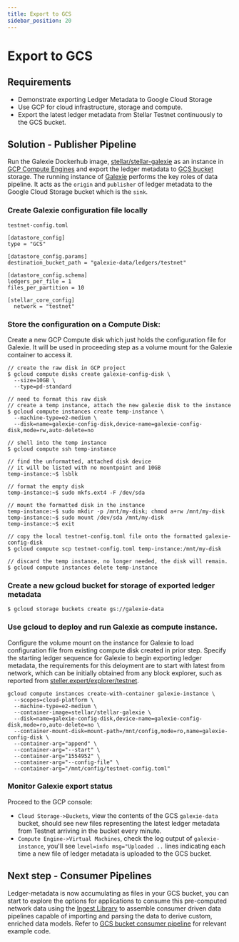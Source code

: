 ```yaml
---
title: Export to GCS
sidebar_position: 20
---
```


# Export to GCS

## Requirements

- Demonstrate exporting Ledger Metadata to Google Cloud Storage
- Use GCP for cloud infrastructure, storage and compute.
- Export the latest ledger metadata from Stellar Testnet continuously to the GCS bucket.

## Solution - Publisher Pipeline

Run the Galexie Dockerhub image, [stellar/stellar-galexie](https://hub.docker.com/r/stellar/stellar-galexie) as an instance in [GCP Compute Engines](https://cloud.google.com/run/docs/create-jobs) and export the ledger metadata to [GCS bucket](https://cloud.google.com/storage/docs/json_api/v1/buckets) storage. The running instance of [Galexie](/data/galexie/README.mdx) performs the key roles of data pipeline. It acts as the `origin` and `publisher` of ledger metadata to the Google Cloud Storage bucket which is the `sink`.

### Create Galexie configuration file locally

`testnet-config.toml`

<CodeExample>

```
[datastore_config]
type = "GCS"

[datastore_config.params]
destination_bucket_path = "galexie-data/ledgers/testnet"

[datastore_config.schema]
ledgers_per_file = 1
files_per_partition = 10

[stellar_core_config]
  network = "testnet"
```

</CodeExample>

### Store the configuration on a Compute Disk:

Create a new GCP Compute disk which just holds the configuration file for Galexie. It will be used in proceeding step as a volume mount for the Galexie container to access it.

<CodeExample>

```
// create the raw disk in GCP project
$ gcloud compute disks create galexie-config-disk \
  --size=10GB \
  --type=pd-standard

// need to format this raw disk
// create a temp instance, attach the new galexie disk to the instance
$ gcloud compute instances create temp-instance \
  --machine-type=e2-medium \
  --disk=name=galexie-config-disk,device-name=galexie-config-disk,mode=rw,auto-delete=no

// shell into the temp instance
$ gcloud compute ssh temp-instance

// find the unformatted, attached disk device
// it will be listed with no mountpoint and 10GB
temp-instance:~$ lsblk

// format the empty disk
temp-instance:~$ sudo mkfs.ext4 -F /dev/sda

// mount the formatted disk in the instance
temp-instance:~$ sudo mkdir -p /mnt/my-disk; chmod a+rw /mnt/my-disk
temp-instance:~$ sudo mount /dev/sda /mnt/my-disk
temp-instance:~$ exit

// copy the local testnet-config.toml file onto the formatted galexie-config-disk
$ gcloud compute scp testnet-config.toml temp-instance:/mnt/my-disk

// discard the temp instance, no longer needed, the disk will remain.
$ gcloud compute instances delete temp-instance

```

</CodeExample>

### Create a new gcloud bucket for storage of exported ledger metadata

<CodeExample>

```
$ gcloud storage buckets create gs://galexie-data
```

</CodeExample>

### Use gcloud to deploy and run Galexie as compute instance.

Configure the volume mount on the instance for Galexie to load configuration file from existing compute disk created in prior step. Specify the starting ledger sequence for Galexie to begin exporting ledger metadata, the requirements for this deloyment are to start with latest from network, which can be initially obtained from any block explorer, such as reported from [steller.expert/explorer/testnet](https://stellar.expert/explorer/testnet).

<CodeExample>

```
gcloud compute instances create-with-container galexie-instance \
  --scopes=cloud-platform \
  --machine-type=e2-medium \
  --container-image=stellar/stellar-galexie \
  --disk=name=galexie-config-disk,device-name=galexie-config-disk,mode=ro,auto-delete=no \
  --container-mount-disk=mount-path=/mnt/config,mode=ro,name=galexie-config-disk \
  --container-arg="append" \
  --container-arg="--start" \
  --container-arg="1554952" \
  --container-arg="--config-file" \
  --container-arg="/mnt/config/testnet-config.toml"
```

</CodeExample>

### Monitor Galexie export status

Proceed to the GCP console:

- `Cloud Storage->Buckets`, view the contents of the GCS `galexie-data` bucket, should see new files representing the latest ledger metadata from Testnet arriving in the bucket every minute.
- `Compute Engine->Virtual Machines`, check the log output of `galexie-instance`, you'll see `level=info msg="Uploaded ..` lines indicating each time a new file of ledger metadata is uploaded to the GCS bucket.

## Next step - Consumer Pipelines

Ledger-metadata is now accumulating as files in your GCS bucket, you can start to explore the options for applications to consume this pre-computed network data using the [Ingest Library](/data/ingest-library/README.mdx) to assemble consumer driven data pipelines capable of importing and parsing the data to derive custom, enriched data models. Refer to [GCS bucket consumer pipeline](https://developers.stellar.org/docs/build/apps/ingest-sdk/overview#ledger-metadata-consumer-pipeline) for relevant example code.
